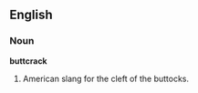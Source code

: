 ==English==
===Noun===
'''buttcrack '''
# {{context|US|taboo}} American slang for the cleft of the buttocks.